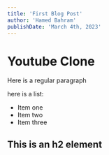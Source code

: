 ```yaml
---
title: 'First Blog Post'
author: 'Hamed Bahram'
publishDate: 'March 4th, 2023'
---
```


# Youtube Clone

Here is a regular paragraph

here is a list:

- Item one
- Item two
- Item three

## This is an h2 element
